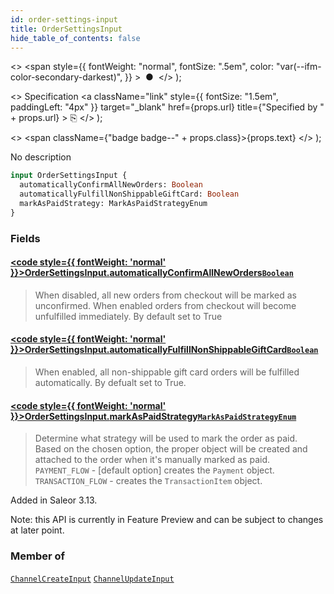 ```yaml
---
id: order-settings-input
title: OrderSettingsInput
hide_table_of_contents: false
---
```


  <>
    <span
      style={{
        fontWeight: "normal",
        fontSize: ".5em",
        color: "var(--ifm-color-secondary-darkest)",
      }}
    >
      &nbsp;●&nbsp;
    </span>
  </>
);

  <>
    Specification
    <a
      className="link"
      style={{ fontSize: "1.5em", paddingLeft: "4px" }}
      target="\_blank"
      href={props.url}
      title={"Specified by " + props.url}
    >
      ⎘
    </a>
  </>
);

  <>
    <span className={"badge badge--" + props.class}>{props.text}</span>
  </>
);

No description

```graphql
input OrderSettingsInput {
  automaticallyConfirmAllNewOrders: Boolean
  automaticallyFulfillNonShippableGiftCard: Boolean
  markAsPaidStrategy: MarkAsPaidStrategyEnum
}
```

### Fields

#### [<code style={{ fontWeight: 'normal' }}>OrderSettingsInput.<b>automaticallyConfirmAllNewOrders</b></code>](#)<Bullet />[`Boolean`](../../api-reference/scalars/boolean) <Badge class="secondary" text="scalar"/>

> When disabled, all new orders from checkout will be marked as unconfirmed. When enabled orders from checkout will become unfulfilled immediately. By default set to True

#### [<code style={{ fontWeight: 'normal' }}>OrderSettingsInput.<b>automaticallyFulfillNonShippableGiftCard</b></code>](#)<Bullet />[`Boolean`](../../api-reference/scalars/boolean) <Badge class="secondary" text="scalar"/>

> When enabled, all non-shippable gift card orders will be fulfilled automatically. By defualt set to True.

#### [<code style={{ fontWeight: 'normal' }}>OrderSettingsInput.<b>markAsPaidStrategy</b></code>](#)<Bullet />[`MarkAsPaidStrategyEnum`](../../api-reference/enums/mark-as-paid-strategy-enum) <Badge class="secondary" text="enum"/>

> Determine what strategy will be used to mark the order as paid. Based on the chosen option, the proper object will be created and attached to the order when it's manually marked as paid.
> `PAYMENT_FLOW` - [default option] creates the `Payment` object.
> `TRANSACTION_FLOW` - creates the `TransactionItem` object.

Added in Saleor 3.13.

Note: this API is currently in Feature Preview and can be subject to changes at later point.

>

### Member of

[`ChannelCreateInput`](../../api-reference/inputs/channel-create-input) <Badge class="secondary" text="input"/><Bullet />[`ChannelUpdateInput`](../../api-reference/inputs/channel-update-input) <Badge class="secondary" text="input"/>

